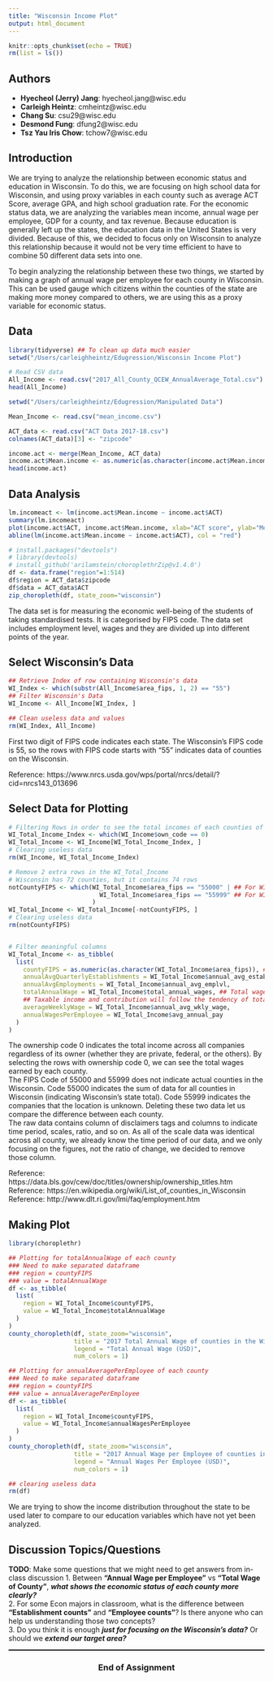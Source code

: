 ```yaml
---
title: "Wisconsin Income Plot"
output: html_document
---
```


```r
knitr::opts_chunk$set(echo = TRUE)
rm(list = ls())
```

## Authors

- **Hyecheol (Jerry) Jang**: hyecheol.jang@wisc.edu
- **Carleigh Heintz**: cmheintz@wisc.edu
- **Chang Su**: csu29@wisc.edu
- **Desmond Fung**: dfung2@wisc.edu
- **Tsz Yau Iris Chow**: tchow7@wisc.edu


## Introduction

We are trying to analyze the relationship between economic status and education in Wisconsin. To do this, we are focusing on high school data for Wisconsin, and using proxy variables in each county such as average ACT Score, average GPA, and high school graduation rate. For the economic status data, we are analyzing the variables mean income, annual wage per employee, GDP for a county, and tax revenue. Because education is generally left up the states, the education data in the United States is very divided. Because of this, we decided to focus only on Wisconsin to analyze this relationship because it would not be very time efficient to have to combine 50 different data sets into one.  

To begin analyzing the relationship between these two things, we started by making a graph of annual wage per employee for each county in Wisconsin. This can be used gauge which citizens within the counties of the state are making more money compared to others, we are using this as a proxy variable for economic status.  


## Data

```r

library(tidyverse) ## To clean up data much easier
setwd("/Users/carleighheintz/Edugression/Wisconsin Income Plot")

# Read CSV data
All_Income <- read.csv("2017_All_County_QCEW_AnnualAverage_Total.csv")
head(All_Income)

setwd("/Users/carleighheintz/Edugression/Manipulated Data")

Mean_Income <- read.csv("mean_income.csv")

ACT_data <- read.csv("ACT Data 2017-18.csv")
colnames(ACT_data)[3] <- "zipcode"

income.act <- merge(Mean_Income, ACT_data)
income.act$Mean.income <- as.numeric(as.character(income.act$Mean.income))
head(income.act)

```

## Data Analysis
```r
lm.incomeact <- lm(income.act$Mean.income ~ income.act$ACT)
summary(lm.incomeact)
plot(income.act$ACT, income.act$Mean.income, xlab="ACT score", ylab="Mean income")
abline(lm(income.act$Mean.income ~ income.act$ACT), col = "red")
```

```r
# install.packages("devtools")
# library(devtools)
# install_github('arilamstein/choroplethrZip@v1.4.0')
df <- data.frame("region"=1:514)
df$region = ACT_data$zipcode
df$data = ACT_data$ACT
zip_choropleth(df, state_zoom="wisconsin")
```


The data set is for measuring the economic well-being of the students of taking standardised tests. It is categorised by FIPS code. The data set includes employment level, wages and they are divided up into different points of the year.


## Select Wisconsin's Data

```r

## Retrieve Index of row containing Wisconsin's data
WI_Index <- which(substr(All_Income$area_fips, 1, 2) == "55")
## Filter Wisconsin's Data
WI_Income <- All_Income[WI_Index, ]

## Clean useless data and values
rm(WI_Index, All_Income)

```

First two digit of FIPS code indicates each state. The Wisconsin's FIPS code is 55, so the rows with FIPS code starts with "55" indicates data of counties on the Wisconsin.  

Reference: https://www.nrcs.usda.gov/wps/portal/nrcs/detail/?cid=nrcs143_013696  


## Select Data for Plotting

```r

# Filtering Rows in order to see the total incomes of each counties of Wisconsin
WI_Total_Income_Index <- which(WI_Income$own_code == 0)
WI_Total_Income <- WI_Income[WI_Total_Income_Index, ]
# Clearing useless data
rm(WI_Income, WI_Total_Income_Index)

# Remove 2 extra rows in the WI_Total_Income
# Wisconsin has 72 counties, but it contains 74 rows
notCountyFIPS <- which(WI_Total_Income$area_fips == "55000" | ## For WI cummulated
                         WI_Total_Income$area_fips == "55999" ## For WI Unknowns
                       )
WI_Total_Income <- WI_Total_Income[-notCountyFIPS, ]
# Clearing useless data
rm(notCountyFIPS)


# Filter meaningful columns
WI_Total_Income <- as_tibble(
  list(
    countyFIPS = as.numeric(as.character(WI_Total_Income$area_fips)), ## FIPS code to indicate each county
    annualAvgQuarterlyEstablishments = WI_Total_Income$annual_avg_estabs,
    annualAvgEmployments = WI_Total_Income$annual_avg_emplvl,
    totalAnnualWage = WI_Total_Income$total_annual_wages, ## Total wages (Income)
    ## Taxable income and contribution will follow the tendency of total annual wages
    averageWeeklyWage = WI_Total_Income$annual_avg_wkly_wage,
    annualWagesPerEmployee = WI_Total_Income$avg_annual_pay
  )
)

```

The ownership code 0 indicates the total income across all companies regardless of its owner (whether they are private, federal, or the others). By selecting the rows with ownership code 0, we can see the total wages earned by each county.  
The FIPS Code of 55000 and 55999 does not indicate actual counties in the Wisconsin. Code 55000 indicates the sum of data for all counties in Wisconsin (indicating Wisconsin's state total). Code 55999 indicates the companies that the location is unknown. Deleting these two data let us compare the difference between each county.  
The raw data contains column of disclaimers tags and columns to indicate time period, scales, ratio, and so on. As all of the scale data was identical across all county, we already know the time period of our data, and we only focusing on the figures, not the ratio of change, we decided to remove those column.  

Reference: https://data.bls.gov/cew/doc/titles/ownership/ownership_titles.htm  
Reference: https://en.wikipedia.org/wiki/List_of_counties_in_Wisconsin  
Reference: http://www.dlt.ri.gov/lmi/faq/employment.htm  


## Making Plot

```r

library(choroplethr)

## Plotting for totalAnnualWage of each county
### Need to make separated dataframe
### region = countyFIPS
### value = totalAnnualWage
df <- as_tibble(
  list(
    region = WI_Total_Income$countyFIPS,
    value = WI_Total_Income$totalAnnualWage
  )
)
county_choropleth(df, state_zoom="wisconsin",
                  title = "2017 Total Annual Wage of counties in the Wisconsin",
                  legend = "Total Annual Wage (USD)",
                  num_colors = 1)

## Plotting for annualAveragePerEmployee of each county
### Need to make separated dataframe
### region = countyFIPS
### value = annualAveragePerEmployee
df <- as_tibble(
  list(
    region = WI_Total_Income$countyFIPS,
    value = WI_Total_Income$annualWagesPerEmployee
  )
)
county_choropleth(df, state_zoom="wisconsin",
                  title = "2017 Annual Wage per Employee of counties in the Wisconsin",
                  legend = "Annual Wages Per Employee (USD)",
                  num_colors = 1)

## clearing useless data
rm(df)

```

We are trying to show the income distribution throughout the state to be used later to compare to our education variables which have not yet been analyzed.  


## Discussion Topics/Questions

**TODO**: Make some questions that we might need to get answers from in-class discussion
1. Between **"Annual Wage per Employee"** vs **"Total Wage of County"**, ***what shows the economic status of each county more clearly?***  
2. For some Econ majors in classroom, what is the difference between **"Establishment counts"** and **"Employee counts"**? Is there anyone who can help us understanding those two concepts?   
3. Do you think it is enough ***just for focusing on the Wisconsin's data?*** Or should we ***extend our target area?***   


<hr style = "border-top:1px solid #000">

<h3 style = "text-align: center; margin-bottom: 20px;">End of Assignment</br></h3>